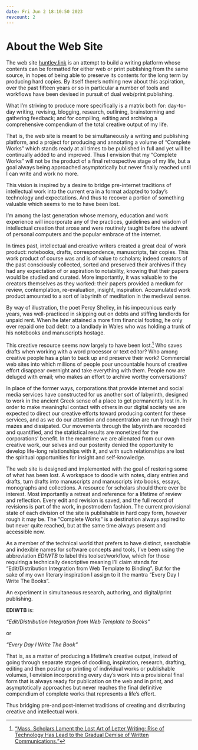 ```yaml
---
date: Fri Jun 2 18:10:50 2023
revcount: 2
---
```

# About the Web Site

The web site [huntley.link](https://huntley-link.github.io/) is an attempt to
build a writing platform whose contents can be formatted for either web or print
publishing from the same source, in hopes of being able to preserve its contents
for the long term by producing hard copies.  By itself there's nothing new about
this aspiration, over the past fifteen years or so in particular a number of
tools and workflows have been devised in pursuit of dual web/print publishing.

What I'm striving to produce more specifically is a matrix both for: day-to-day
writing, revising, blogging, research, outlining, brainstorming and gathering
feedback; and for compiling, editing and archiving a comprehensive compendium of
the total creative output of my life.

That is, the web site is meant to be simultaneously a writing and publishing
platform, and a project for producing and annotating a volume of
"Complete Works" which stands ready at all times to be published in full and yet
will be continually added to and improved.  Thus I envision that my "Complete
Works" will not be the product of a final retrospective stage of my life, but a
goal always being approached asymptotically but never finally reached until I
can write and work no more.

This vision is inspired by a desire to bridge pre-internet traditions of
intellectual work into the current era in a format adapted to today's technology
and expectations.  And thus to recover a portion of something valuable which
seems to me to have been lost.

I'm among the last generation whose memory, education and work experience will
incorporate any of the practices, guidelines and wisdom of intellectual creation
that arose and were routinely taught before the advent of personal computers and
the popular embrace of the internet.

In times past, intellectual and creative writers created a great deal of work
product: notebooks, drafts, correspondence, manuscripts, fair copies.  This work
product of course was and is of value to scholars; indeed creators of the past
consciously collected, sorted and preserved their archives if they had any
expectation of or aspiration to notability, knowing that their papers would be
studied and curated.  More importantly, it was valuable to the creators
themselves as they worked: their papers provided a medium for review,
contemplation, re-evaluation, insight, inspiration.  Accumulated work product
amounted to a sort of labyrinth of meditation in the medieval sense.

By way of illustration, the poet Percy Shelley, in his impecunious early years,
was well-practiced in skipping out on debts and stiffing landlords for unpaid
rent.  When he later attained a more firm financial footing, he only ever repaid
one bad debt: to a landlady in Wales who was holding a trunk of his notebooks
and manuscripts hostage.

This creative resource seems now largely to have been lost.[^1]  Who saves drafts
when working with a word processor or text editor?  Who among creative people
has a plan to back up and preserve their work?  Commercial web sites into which
millions of people pour uncountable hours of creative effort disappear overnight
and take everything with them.  People now are deluged with email; who makes an
effort to archive worthy conversations?

In place of the former ways, corporations that provide internet and social media
services have constructed for us another sort of labyrinth, designed to work in
the ancient Greek sense of a place to get permanently lost in.  In order to make
meaningful contact with others in our digital society we are expected to direct
our creative efforts toward producing content for these services, and as we do
our attention and concentration are run through their mazes and dissipated.  Our
movements through the labyrinth are recorded and quantified, and the statistical
results are monetized for the corporations' benefit.  In the meantime we are
alienated from our own creative work, our selves and our posterity denied the
opportunity to develop life-long relationships with it, and with such
relationships are lost the spiritual opportunities for insight and
self-knowledge.

The web site is designed and implemented with the goal of restoring some of what
has been lost.  A workspace to doodle with notes, diary entries and drafts, turn
drafts into manuscripts and manuscripts into books, essays, monographs and
collections. A resource for scholars should there ever be interest.  Most
importantly a retreat and reference for a lifetime of review and reflection.
Every edit and revision is saved, and the full record of revisions is part of
the work, in postmodern fashion.  The current provisional state of each division
of the site is publishable in hard copy form, however rough it may be.  The
"Complete Works" is a destination always aspired to but never quite reached, but
at the same time always present and accessible now.

As a member of the technical world that prefers to have distinct, searchable and
indexible names for software concepts and tools, I've been using the
abbreviation *EDIWTB* to label this toolset/workflow, which for those requiring
a technically descriptive meaning I'll claim stands for "Edit/Distribution
Integration from Web Template to Binding".  But for the sake of my own literary
inspiration I assign to it the mantra "Every Day I Write The Books".

An experiment in simultaneous research, authoring, and digital/print publishing.

**EDIWTB** is:

*"Edit/Distribution Integration from Web Template to Books"*

or

*"Every Day I Write The Book"*

That is, as a matter of producing a lifetime's creative output, instead of going
through separate stages of doodling, inspiration, research, drafting, editing
and then posting or printing of individual works or publishable volumes, I
envision incorporating every day's work into a provisional final form that is
always ready for publication on the web and in print, and asymptotically
approaches but never reaches the final definitive compendium of complete works
that represents a life's effort.

Thus bridging pre-and post-internet traditions of creating and distributing
creative and intellectual work.

[^1]: [“Mass. Scholars Lament the Lost Art of Letter Writing: Rise of Technology Has Lead to the Gradual Demise of Written Communications.”](https://www.thefreelibrary.com/Mass.+scholars+lament+the+lost+art+of+letter+writing%3A+rise+of%E2%80%A6-a0366082761)
